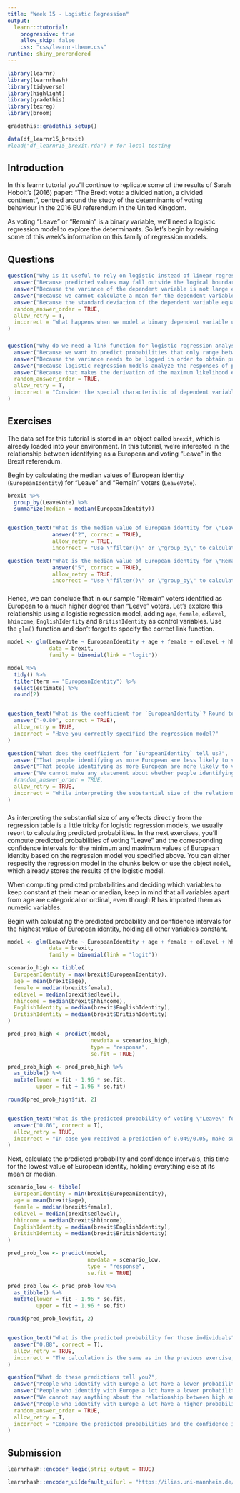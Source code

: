 ```yaml
---
title: "Week 15 - Logistic Regression"
output: 
  learnr::tutorial:
    progressive: true
    allow_skip: false
    css: "css/learnr-theme.css"
runtime: shiny_prerendered
---
```


```r
library(learnr)
library(learnrhash)
library(tidyverse)
library(highlight)
library(gradethis)
library(texreg)
library(broom)

gradethis::gradethis_setup()

data(df_learnr15_brexit)
#load("df_learnr15_brexit.rda") # for local testing
```

## Introduction

In this learnr tutorial you'll continue to replicate some of the results of Sarah Hobolt's (2016) paper: "The Brexit vote: a divided nation, a divided continent", centred around the study of the determinants of voting behaviour in the 2016 EU referendum in the United Kingdom. 

As voting "Leave" or "Remain" is a binary variable, we'll need a logistic regression model to explore the determinants. So let's begin by revising some of this week's information on this family of regression models.


## Questions

```r
question("Why is it useful to rely on logistic instead of linear regression to model voting behaviour in the referendum?",
  answer("Because predicted values may fall outside the logical boundaries of 0 and 1.", correct = T),
  answer("Because the variance of the dependent variable is not large enough."),
  answer("Because we cannot calculate a mean for the dependent variable."),
  answer("Because the standard deviation of the dependent variable equals its mean."),
  random_answer_order = TRUE,
  allow_retry = T,
  incorrect = "What happens when we model a binary dependent variable using linear regression? If you can't remember, go back to the beginning of this week's lecture."
)
```

###

```r
question("Why do we need a link function for logistic regression analyses?",
  answer("Because we want to predict probabilities that only range between 0 and 1.", correct = T),
  answer("Because the variance needs to be logged in order to obtain predictions."),
  answer("Because logistic regression models analyze the responses of people participating in surveys.", message = "They do sometimes, but that does not affect the need for a link function."),
  answer("Because that makes the derivation of the maximum likelihood easier."),
  random_answer_order = TRUE,
  allow_retry = T,
  incorrect = "Consider the special characteristic of dependent variables in logistic regressions."
)
```


## Exercises

The data set for this tutorial is stored in an object called `brexit`, which is already loaded into your environment. In this tutorial, we're interested in the relationship between identifying as a European and voting "Leave" in the Brexit referendum.

Begin by calculating the median values of European identity (`EuropeanIdentity`) for "Leave" and "Remain" voters (`LeaveVote`).

```r
brexit %>%
  group_by(LeaveVote) %>%
  summarize(median = median(EuropeanIdentity))
```

```r

```

```r
question_text("What is the median value of European identity for \"Leave\" voters?",
              answer("2", correct = TRUE),
              allow_retry = TRUE,
              incorrect = "Use \"filter()\" or \"group_by\" to calculate the median of European identity for each of the two subsamples.")
```

```r
question_text("What is the median value of European identity for \"Remain\" voters?",
              answer("5", correct = TRUE),
              allow_retry = TRUE,
              incorrect = "Use \"filter()\" or \"group_by\" to calculate the median of European identity for each of the two subsamples.")
```

###

Hence, we can conclude that in our sample "Remain" voters identified as European to a much higher degree than "Leave" voters. Let's explore this relationship using a logistic regression model, adding `age`, `female`, `edlevel`, `hhincome`, `EnglishIdentity` and `BritishIdentity` as control variables. Use the `glm()` function and don't forget to specify the correct link function. 

```r
model <- glm(LeaveVote ~ EuropeanIdentity + age + female + edlevel + hhincome + EnglishIdentity + BritishIdentity,
             data = brexit,
             family = binomial(link = "logit"))

model %>% 
  tidy() %>%
  filter(term == "EuropeanIdentity") %>%
  select(estimate) %>%
  round(2)
```

```r

```

```r
question_text("What is the coefficient for `EuropeanIdentity`? Round to two digits after the decimal.",
  answer("-0.80", correct = TRUE),
  allow_retry = TRUE,
  incorrect = "Have you correctly specified the regression model?"
)
```

```r
question("What does the coefficient for `EuropeanIdentity` tell us?",
  answer("That people identifying as more European are less likely to vote \"Leave\".", correct = TRUE),
  answer("That people identifying as more European are more likely to vote \"Leave\"."),
  answer("We cannot make any statement about whether people identifying as more European are more or less likely to vote \"Leave\"."),
  #random_answer_order = TRUE,
  allow_retry = TRUE,
  incorrect = "While interpreting the substantial size of the relationships directly from the regression table is a little tricky for logistic regression models, we can interpret the direction of the relationship. Is it positive or negative?"
)
```

###

As interpreting the substantial size of any effects directly from the regression table is a little tricky for logistic regression models, we usually resort to calculating predicted probabilities. In the next exercises, you'll compute predicted probabilities of voting "Leave" and the corresponding confidence intervals for the minimum and maximum values of European identity based on the regression model you specified above. You can either respecify the regression model in the chunks below or use the object `model`, which already stores the results of the logistic model.

When computing predicted probabilities and deciding which variables to keep constant at their mean or median, keep in mind that all variables apart from age are categorical or ordinal, even though R has imported them as numeric variables.

Begin with calculating the predicted probability and confidence intervals for the highest value of European identity, holding all other variables constant.

```r
model <- glm(LeaveVote ~ EuropeanIdentity + age + female + edlevel + hhincome + EnglishIdentity + BritishIdentity,
             data = brexit,
             family = binomial(link = "logit"))
```

```r
scenario_high <- tibble(
  EuropeanIdentity = max(brexit$EuropeanIdentity),
  age = mean(brexit$age),
  female = median(brexit$female),
  edlevel = median(brexit$edlevel),
  hhincome = median(brexit$hhincome),
  EnglishIdentity = median(brexit$EnglishIdentity),
  BritishIdentity = median(brexit$BritishIdentity)
)

pred_prob_high <- predict(model,
                          newdata = scenarios_high,
                          type = "response",
                          se.fit = TRUE)

pred_prob_high <- pred_prob_high %>%
  as_tibble() %>%
  mutate(lower = fit - 1.96 * se.fit,
         upper = fit + 1.96 * se.fit)

round(pred_prob_high$fit, 2)
```

```r

```

```r
question_text("What is the predicted probability of voting \"Leave\" for such voters? Round to two digits after the decimal.",
  answer("0.06", correct = T),
  allow_retry = TRUE,
  incorrect = "In case you received a prediction of 0.049/0.05, make sure that you set the categorical and ordinal variables to their medians. Otherwise, have a look at the lab material to revise how to specify a scenario and compute predicted probabilities and confidence intervals."
)
```

Next, calculate the predicted probability and confidence intervals, this time for the lowest value of European identity, holding everything else at its mean or median.

```r
scenario_low <- tibble(
  EuropeanIdentity = min(brexit$EuropeanIdentity),
  age = mean(brexit$age),
  female = median(brexit$female),
  edlevel = median(brexit$edlevel),
  hhincome = median(brexit$hhincome),
  EnglishIdentity = median(brexit$EnglishIdentity),
  BritishIdentity = median(brexit$BritishIdentity)
)

pred_prob_low <- predict(model,
                         newdata = scenario_low,
                         type = "response",
                         se.fit = TRUE)

pred_prob_low <- pred_prob_low %>%
  as_tibble() %>%
  mutate(lower = fit - 1.96 * se.fit,
         upper = fit + 1.96 * se.fit)

round(pred_prob_low$fit, 2)
```

```r

```

```r
question_text("What is the predicted probability for those individuals? Again, round to two digits after the decimal.",
  answer("0.88", correct = T),
  allow_retry = TRUE,
  incorrect = "The calculation is the same as in the previous exercise, only the value for European identity has to be changed when specifying the scenario. In case you received a prediction of 0.86, make sure that you set the categorical and ordinal variables to their medians."
)
```

```r
question("What do these predictions tell you?",
  answer("People who identify with Europe a lot have a lower probability of voting \"Leave\" than those who do not, holding everything else at their respective mean or median.", correct = T),
  answer("People who identify with Europe a lot have a lower probability of voting \"Leave\" than those who do not."),
  answer("We cannot say anything about the relationship between high and low identification with Europe and voting \"Leave\" because the difference is not statistically significant."),
  answer("People who identify with Europe a lot have a higher probability of voting \"Leave\" than those who do not."),
  random_answer_order = TRUE,
  allow_retry = T,
  incorrect = "Compare the predicted probabilities and the confidence intervals around them."
)
```

## Submission

```r
learnrhash::encoder_logic(strip_output = TRUE)
```

```r
learnrhash::encoder_ui(default_ui(url = "https://ilias.uni-mannheim.de/goto.php?target=svy_1146553&client_id=ILIAS"))
```